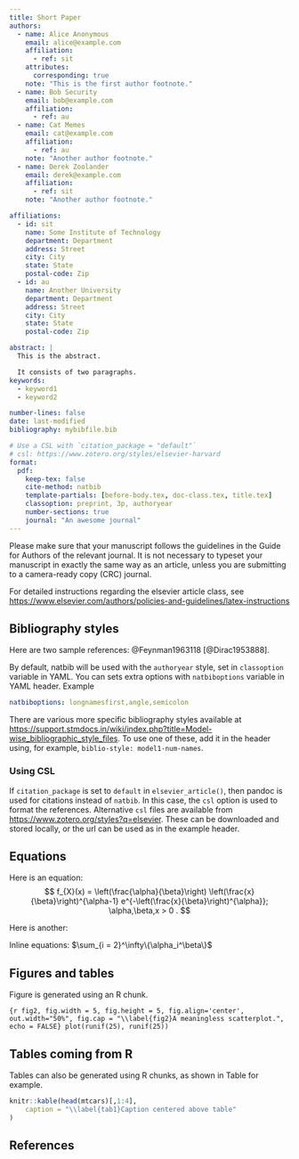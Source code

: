 ```yaml
---
title: Short Paper
authors:
  - name: Alice Anonymous
    email: alice@example.com
    affiliation:
      - ref: sit
    attributes:
      corresponding: true
    note: "This is the first author footnote."
  - name: Bob Security
    email: bob@example.com
    affiliation: 
      - ref: au
  - name: Cat Memes
    email: cat@example.com
    affiliation: 
      - ref: au
    note: "Another author footnote."
  - name: Derek Zoolander
    email: derek@example.com
    affiliation: 
      - ref: sit
    note: "Another author footnote."

affiliations:
  - id: sit
    name: Some Institute of Technology
    department: Department
    address: Street
    city: City
    state: State
    postal-code: Zip
  - id: au
    name: Another University
    department: Department
    address: Street
    city: City
    state: State
    postal-code: Zip

abstract: |
  This is the abstract.

  It consists of two paragraphs.
keywords: 
  - keyword1
  - keyword2

number-lines: false
date: last-modified
bibliography: mybibfile.bib

# Use a CSL with `citation_package = "default"`
# csl: https://www.zotero.org/styles/elsevier-harvard
format:
  pdf:
    keep-tex: false
    cite-method: natbib
    template-partials: [before-body.tex, doc-class.tex, title.tex]
    classoption: preprint, 3p, authoryear
    number-sections: true
    journal: "An awesome journal"
---
```


Please make sure that your manuscript follows the guidelines in the 
Guide for Authors of the relevant journal. It is not necessary to 
typeset your manuscript in exactly the same way as an article, 
unless you are submitting to a camera-ready copy (CRC) journal.

For detailed instructions regarding the elsevier article class, see   <https://www.elsevier.com/authors/policies-and-guidelines/latex-instructions>

## Bibliography styles

Here are two sample references: @Feynman1963118 [@Dirac1953888].

By default, natbib will be used with the `authoryear` style, set in `classoption` variable in YAML. 
You can sets extra options with `natbiboptions` variable in YAML header. Example 
```yaml
natbiboptions: longnamesfirst,angle,semicolon
```

There are various more specific bibliography styles available at
<https://support.stmdocs.in/wiki/index.php?title=Model-wise_bibliographic_style_files>. 
To use one of these, add it in the header using, for example, `biblio-style: model1-num-names`.

### Using CSL 

If `citation_package` is set to `default` in `elsevier_article()`, then pandoc is used for citations instead of `natbib`. In this case, the `csl` option is used to format the references. Alternative `csl` files are available from <https://www.zotero.org/styles?q=elsevier>. These can be downloaded
and stored locally, or the url can be used as in the example header.

## Equations

Here is an equation:
$$ 
  f_{X}(x) = \left(\frac{\alpha}{\beta}\right)
  \left(\frac{x}{\beta}\right)^{\alpha-1}
  e^{-\left(\frac{x}{\beta}\right)^{\alpha}}; 
  \alpha,\beta,x > 0 .
$$

Here is another:
\begin{align}
  a^2+b^2=c^2.
\end{align}

Inline equations: $\sum_{i = 2}^\infty\{\alpha_i^\beta\}$

## Figures and tables

Figure \ref{fig2} is generated using an R chunk.

```{r fig2, fig.width = 5, fig.height = 5, fig.align='center', out.width="50%", fig.cap = "\\label{fig2}A meaningless scatterplot.", echo = FALSE}
plot(runif(25), runif(25))
```

## Tables coming from R

Tables can also be generated using R chunks, as shown in Table \ref{tab1} for example.

```r
knitr::kable(head(mtcars)[,1:4], 
    caption = "\\label{tab1}Caption centered above table"
)
```

## References {-}


